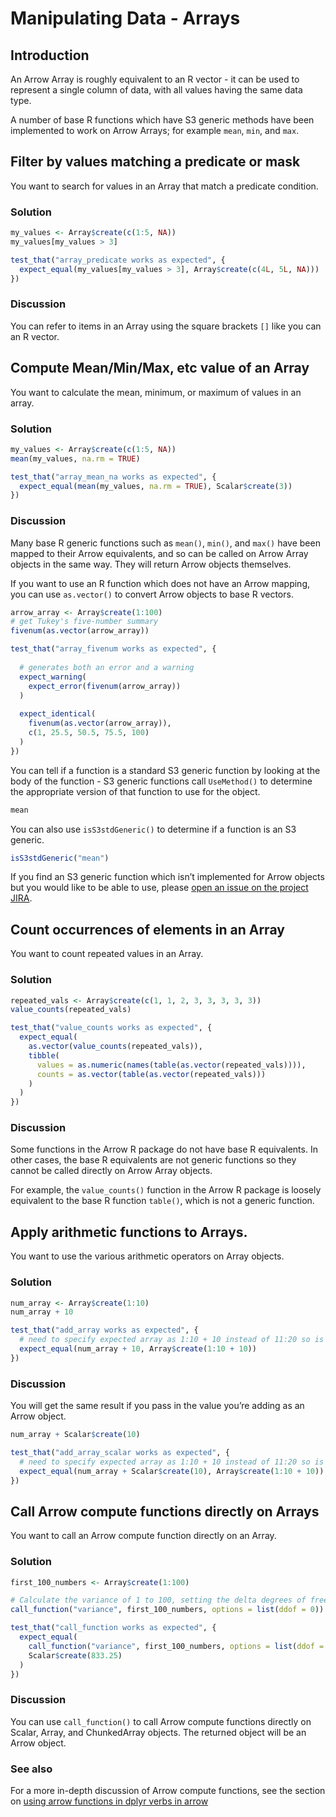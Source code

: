 # Manipulating Data - Arrays

## Introduction

An Arrow Array is roughly equivalent to an R vector - it can be used to 
represent a single column of data, with all values having the same data type.  

A number of base R functions which have S3 generic methods have been implemented 
to work on Arrow Arrays; for example `mean`, `min`, and `max`.  

## Filter by values matching a predicate or mask

You want to search for values in an Array that match a predicate condition.

### Solution

```r
my_values <- Array$create(c(1:5, NA))
my_values[my_values > 3]
```
```r
test_that("array_predicate works as expected", {
  expect_equal(my_values[my_values > 3], Array$create(c(4L, 5L, NA)))
})
```

### Discussion

You can refer to items in an Array using the square brackets `[]` like you can
an R vector.

## Compute Mean/Min/Max, etc value of an Array

You want to calculate the mean, minimum, or maximum of values in an array.

### Solution

```r
my_values <- Array$create(c(1:5, NA))
mean(my_values, na.rm = TRUE)
```
```r
test_that("array_mean_na works as expected", {
  expect_equal(mean(my_values, na.rm = TRUE), Scalar$create(3))
})
```

### Discussion

Many base R generic functions such as `mean()`, `min()`, and `max()` have been
mapped to their Arrow equivalents, and so can be called on Arrow Array objects 
in the same way. They will return Arrow objects themselves.

If you want to use an R function which does not have an Arrow mapping, you can 
use `as.vector()` to convert Arrow objects to base R vectors.

```r
arrow_array <- Array$create(1:100)
# get Tukey's five-number summary
fivenum(as.vector(arrow_array))
```
```r

test_that("array_fivenum works as expected", {
  
  # generates both an error and a warning
  expect_warning(
    expect_error(fivenum(arrow_array))  
  )
  
  expect_identical(
    fivenum(as.vector(arrow_array)),
    c(1, 25.5, 50.5, 75.5, 100)
  )
})

```

You can tell if a function is a standard S3 generic function by looking 
at the body of the function - S3 generic functions call `UseMethod()`
to determine the appropriate version of that function to use for the object.

```r
mean
```

You can also use `isS3stdGeneric()` to determine if a function is an S3 generic.

```r
isS3stdGeneric("mean")
```

If you find an S3 generic function which isn't implemented for Arrow objects 
but you would like to be able to use, please 
[open an issue on the project JIRA](https://issues.apache.org/jira/projects/ARROW/issues).

## Count occurrences of elements in an Array

You want to count repeated values in an Array.

### Solution

```r
repeated_vals <- Array$create(c(1, 1, 2, 3, 3, 3, 3, 3))
value_counts(repeated_vals)
```

```r
test_that("value_counts works as expected", {
  expect_equal(
    as.vector(value_counts(repeated_vals)),
    tibble(
      values = as.numeric(names(table(as.vector(repeated_vals)))),
      counts = as.vector(table(as.vector(repeated_vals)))
    )
  )
})
```

### Discussion

Some functions in the Arrow R package do not have base R equivalents. In other 
cases, the base R equivalents are not generic functions so they cannot be called
directly on Arrow Array objects.

For example, the `value_counts()` function in the Arrow R package is loosely 
equivalent to the base R function `table()`, which is not a generic function. 

## Apply arithmetic functions to Arrays.

You want to use the various arithmetic operators on Array objects.

### Solution

```r
num_array <- Array$create(1:10)
num_array + 10
```
```r
test_that("add_array works as expected", {
  # need to specify expected array as 1:10 + 10 instead of 11:20 so is double not integer
  expect_equal(num_array + 10, Array$create(1:10 + 10))
})
```

### Discussion

You will get the same result if you pass in the value you're adding as an Arrow object.

```r
num_array + Scalar$create(10)
```
```r
test_that("add_array_scalar works as expected", {
  # need to specify expected array as 1:10 + 10 instead of 11:20 so is double not integer
  expect_equal(num_array + Scalar$create(10), Array$create(1:10 + 10))
})
```

## Call Arrow compute functions directly on Arrays

You want to call an Arrow compute function directly on an Array.

### Solution

```r
first_100_numbers <- Array$create(1:100)

# Calculate the variance of 1 to 100, setting the delta degrees of freedom to 0.
call_function("variance", first_100_numbers, options = list(ddof = 0))

```
```r
test_that("call_function works as expected", {
  expect_equal(
    call_function("variance", first_100_numbers, options = list(ddof = 0)),
    Scalar$create(833.25)
  )
})
```
### Discussion

You can use `call_function()` to call Arrow compute functions directly on 
Scalar, Array, and ChunkedArray objects.  The returned object will be an Arrow object.

### See also

For a more in-depth discussion of Arrow compute functions, see the section on [using arrow functions in dplyr verbs in arrow](#use-arrow-functions-in-dplyr-verbs-in-arrow)
